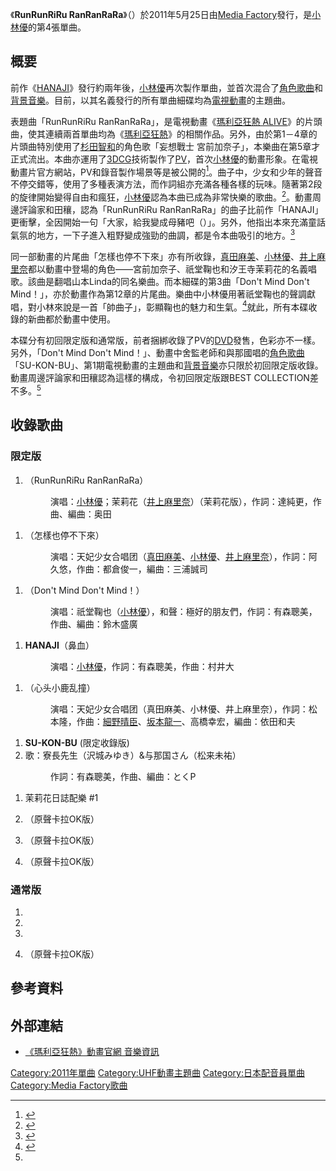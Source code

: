 {{Infobox Single 
| Name           = {{lang|ja|るんるんりる らんらんらら}}
| Cover=RunRunRiRu RanRanRaRa.jpg
| Artist         = [[小林優|小林優]]
| Album          = 
| A-side         = 
| B-side         = {{lang|ja|どうにもとまらない}}<br/>{{lang|ja|ドンマイドンマイ!}} 
| Released       = 2011年5月25日
| Format         = [[單曲|單曲]]
| Recorded       = 2011年<br/>{{JPN}} 
| Genre          = [[J-POP|J-POP]]（[[動畫歌曲|動畫歌曲]]）
| Length         =  
| Label          = [[Media_Factory|Media Factory]] <br/>（ZMCZ-7130（初回限定版））<br/>（ZMCZ-7131（通常版））
| Producer       = 
| Writer         = :{{lang|ja|辻純更}}
:{{lang|ja|奥田もとい}}
:阿久悠
:都倉俊一
:有森聰美
:鈴木盛広
:村井大
:松本隆
:高橋幸宏
:[[細野晴臣|細野晴臣]]
:[[坂本龍一|坂本龍一]]
:阿部尚徳
| Reviews        = 
| Chart position = * 週間最高21位（[[ORICON|ORICON]]）<br/>單日最高9位（[[ORICON|ORICON]]）
| Certification  = 
| Last single    = [[HANAJI|HANAJI]]<br />（2009年）
| This single    = '''{{lang|ja|るんるんりる らんらんらら}}'''<br />（2011年）
| Next single    = 
}}

《'''RunRunRiRu RanRanRaRa'''》（{{lang-ja|るんるんりる らんらんらら}}）於2011年5月25日由[[Media_Factory|Media Factory]]發行，是[[小林優|小林優]]的第4張單曲。

== 概要 ==
前作《[[HANAJI|HANAJI]]》發行約兩年後，[[小林優|小林優]]再次製作單曲，並首次混合了[[角色歌曲|角色歌曲]]和[[背景音樂|背景音樂]]。目前，以其名義發行的所有單曲細碟均為[[電視動畫|電視動畫]]的主題曲。

表題曲「RunRunRiRu RanRanRaRa」，是電視動畫《[[瑪利亞狂熱|瑪利亞狂熱 ALIVE]]》的片頭曲，使其連續兩首單曲均為《[[瑪利亞狂熱|瑪利亞狂熱]]》的相關作品。另外，由於第1－4章的片頭曲特別使用了[[杉田智和|杉田智和]]的角色歌「妄想戰士 宮前加奈子」，本樂曲在第5章才正式流出。本曲亦運用了[[3DCG|3DCG]]技術製作了[[PV|PV]]，首次[[小林優|小林優]]的動畫形象。在電視動畫片官方網站，PV和錄音製作場景等是被公開的<ref>{{Cite web |url=http://listen.jp/store/musicnews_32965_all.htm |script-title=ja:「まりほりあらいぶ」第4章あらすじ＆場面写真ほか最新情報！ |accessdate=2011-06-29 |archive-date=2011-09-17 |archive-url=https://web.archive.org/web/20110917082412/http://listen.jp/store/musicnews_32965_all.htm |dead-url=no }}</ref>。曲子中，少女和少年的聲音不停交錯等，使用了多種表演方法，而作詞組亦充滿各種各樣的玩味。隨著第2段的旋律開始變得自由和瘋狂，[[小林優|小林優]]認為本曲已成為非常快樂的歌曲。<ref>{{Cite web |url=http://ameblo.jp/yu-no-jiyu-cho/entry-10904174912.html#main |script-title=ja:ゆうの自由帳（小林優網誌）「RunRunRiRu RanRanRaRa」 |accessdate=2011-06-29 |archive-date=2016-03-16 |archive-url=https://web.archive.org/web/20160316085912/http://ameblo.jp/yu-no-jiyu-cho/entry-10904174912.html#main |dead-url=no }}</ref>。動畫周邊評論家和田穰，認為「RunRunRiRu RanRanRaRa」的曲子比前作「HANAJI」更衝擊，全因開始一句「大家，給我變成母豬吧（{{lang|ja|みんな、メス豚になれ}}）」。另外，他指出本來充滿童話氣氛的地方，一下子進入粗野變成強勁的曲調，都是令本曲吸引的地方。<ref name="comment">{{Cite web |url=http://www.style.fm/as/02_topics/marukajiri/music059.shtml |script-title=ja:WEBアニメスタイル アニメ音楽丸かじり（59） 『まりほり』主題歌、新海監督の新作サントラを紹介！ |accessdate=2011-06-29 |archive-date=2011-08-24 |archive-url=https://web.archive.org/web/20110824193616/http://www.style.fm/as/02_topics/marukajiri/music059.shtml |dead-url=no }}</ref>

同一部動畫的片尾曲「怎樣也停不下來」亦有所收錄，[[真田麻美|真田麻美]]、[[小林優|小林優]]、[[井上麻里奈|井上麻里奈]]都以動畫中登場的角色——宮前加奈子、祇堂鞠也和汐王寺茉莉花的名義唱歌。該曲是翻唱山本Linda的同名樂曲。而本細碟的第3曲「Don't Mind Don't Mind！」，亦於動畫作為第12章的片尾曲。樂曲中小林優用著祇堂鞠也的聲調獻唱，對小林來說是一首「帥曲子」，彰顯鞠也的魅力和生氣。<ref>{{Cite web |url=http://ameblo.jp/yu-no-jiyu-cho/entry-10902133127.html#main |script-title=ja:ゆうの自由帳（小林優網誌）「Don't Mind Don't Mind！」 |accessdate=2011-06-29 |archive-date=2016-03-24 |archive-url=https://web.archive.org/web/20160324063614/http://ameblo.jp/yu-no-jiyu-cho/entry-10902133127.html#main |dead-url=no }}</ref>就此，所有本碟收錄的新曲都於動畫中使用。

本碟分有初回限定版和通常版，前者捆綁收錄了PV的[[DVD|DVD]]發售，色彩亦不一樣。另外，「Don't Mind Don't Mind！」、動畫中舍監老師和與那國唱的[[角色歌曲|角色歌曲]]「SU-KON-BU」、第1期電視動畫的主題曲和[[背景音樂|背景音樂]]亦只限於初回限定版收錄。動畫周邊評論家和田穰認為這樣的構成，令初回限定版跟BEST COLLECTION差不多。<ref name="comment" />

== 收錄歌曲 ==
=== 限定版 === 
# '''{{lang|ja|るんるんりる らんらんらら}}''' （RunRunRiRu RanRanRaRa）
#:演唱：[[小林優|小林優]]；茉莉花（[[井上麻里奈|井上麻里奈]]）（茉莉花版），作詞：達純更，作曲、編曲：奥田{{lang|ja|もとい}}
 
# '''{{lang|ja|どうにもとまらない}}'''（怎樣也停不下來）
#:演唱：天妃少女合唱团（[[真田麻美|真田麻美]]、[[小林優|小林優]]、[[井上麻里奈|井上麻里奈]]），作詞：阿久悠，作曲：都倉俊一，編曲：三浦誠司

# '''{{lang|ja|ドンマイドンマイ!}}'''（Don't Mind Don't Mind！）
#:演唱：祇堂鞠也（[[小林優|小林優]]），和聲：極好的朋友們，作詞：有森聰美，作曲、編曲：鈴木盛廣

# '''HANAJI'''（鼻血）
#:演唱：[[小林優|小林優]]，作詞：有森聰美，作曲：村井大

# '''{{lang|ja|君に、胸キュン。}}'''（心头小鹿乱撞）
#:演唱：天妃少女合唱团（真田麻美、小林優、井上麻里奈），作詞：松本隆，作曲：[[細野晴臣|細野晴臣]]、[[坂本龍一|坂本龍一]]、高橋幸宏，編曲：依田和夫

# '''SU-KON-BU''' (限定收錄版) 
# 歌：寮長先生（沢城みゆき）&与那国さん（松来未祐） 
#:作詞：有森聰美，作曲、編曲：とくP 

# 茉莉花日誌配樂 #1 
# {{lang|ja|るんるんりる らんらんらら}}（原聲卡拉OK版） 
# {{lang|ja|どうにもとまらない}}（原聲卡拉OK版） 
# {{lang|ja|ドンマイ ドンマイ!}}（原聲卡拉OK版） 

=== 通常版 === 
# '''{{lang|ja|るんるんりる らんらんらら}}'''
# '''{{lang|ja|どうにもとまらない}}'''
# '''{{lang|ja|ドンマイドンマイ!}}'''
# {{lang|ja|るんるんりる らんらんらら}}（原聲卡拉OK版）

== 參考資料 ==
{{Reflist|2}}

== 外部連結 ==
* [https://web.archive.org/web/20110629233923/http://www.mariaholic.com/music.html 《瑪利亞狂熱》動畫官網 音樂資訊]

{{DEFAULTSORT:RunRunRiRu RanRanRaRa}}
[[Category:2011年單曲|Category:2011年單曲]]
[[Category:UHF動畫主題曲|Category:UHF動畫主題曲]]
[[Category:日本配音員單曲|Category:日本配音員單曲]]
[[Category:Media_Factory歌曲|Category:Media Factory歌曲]]